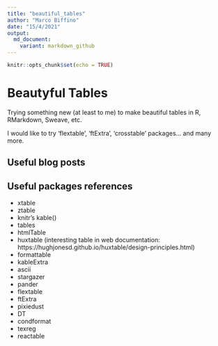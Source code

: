 ```yaml
---
title: "beautiful_tables"
author: "Marco Biffino"
date: "15/4/2021"
output:
  md_document:
    variant: markdown_github
---
```


```r
knitr::opts_chunk$set(echo = TRUE)
```
# Beautyful Tables

Trying something new (at least to me) to make beautiful tables in R, RMarkdown, Sweave, etc.

I would like to try 'flextable', 'ftExtra', 'crosstable' packages... and many more.

## Useful blog posts


## Useful packages references

* xtable
* ztable
* knitr's kable()
* tables
* htmlTable
* huxtable (interesting table in web documentation: https://hughjonesd.github.io/huxtable/design-principles.html)
* formattable
* kableExtra
* ascii
* stargazer
* pander
* flextable
* ftExtra
* pixiedust
* DT
* condformat
* texreg
* reactable